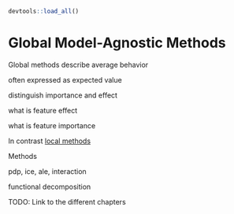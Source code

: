 ```r
devtools::load_all()
```

# Global Model-Agnostic Methods {#global-methods}

Global methods describe average behavior

often expressed as expected value

distinguish importance and effect

what is feature effect

what is feature importance

In contrast [local methods](#local-methods)

Methods

pdp, ice, ale, interaction

functional decomposition

TODO: Link to the different chapters


